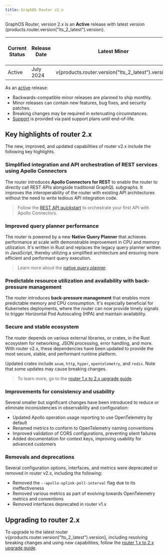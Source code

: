 ```yaml
---
title: GraphOS Router v2.x
---
```


GraphOS Router, version 2.x is an **Active** release with latest version {products.router.version("lts_2_latest").version}.

| Current Status | Release Date | Latest Minor | Active Date    | Maintenance Date | End of Life Date |
| -------------- | ------------ | ------------ | -------------- | ---------------- | ---------------- |
| Active    | July 2024  | v{products.router.version("lts_2_latest").version}  |  February 2025 | -     | -     |

As an [active](/graphos/reference/router-release-lifecycle#active) release:

- Backwards-compatible minor releases are planned to ship monthly.
- Minor releases can contain new features, bug fixes, and security patches.
- Breaking changes may be required in extenuating circumstances.
- [Support](https://www.apollographql.com/enterprise/support) is provided via paid support plans until end-of-life. 

## Key highlights of router 2.x

The new, improved, and updated capabilities of router v2.x include the following key highlights.

### Simplified integration and API orchestration of REST services using Apollo Connectors

The router introduces **Apollo Connectors for REST** to enable the router to directly call REST APIs alongside traditional GraphQL subgraphs. It improves the interoperability of the router with existing API architectures without the need to write tedious API integration code.

> Follow the [REST API quickstart](/graphos/get-started/guides/rest-quickstart) to orchestrate your first API with Apollo Connectors.

### Improved query planner performance

The router is powered by a new **Native Query Planner** that achieves performance at scale with demonstrable improvement in CPU and memory utilization. It's written in Rust and replaces the legacy query planner written in JavaScript, thereby utilizing a simplified architecture and ensuring more efficient and performant query execution.

> Learn more about the [native query planner](graphos/routing/query-planning/native-query-planner).

### Predictable resource utilization and availability with back-pressure management

The router introduces **back-pressure management** that enables more predictable memory and CPU consumption. It's especially beneficial for Kubernetes deployments, where the router can now provide timely signals to trigger Horizontal Pod Autoscaling (HPA) and maintain availability. 

### Secure and stable ecosystem

The router depends on various external libraries, or crates, in the Rust ecosystem for networking, JSON processing, error handling, and more. With router v2.x, these dependencies have been updated to provide the most secure, stable, and performant runtime platform. 

Updated crates include `axum`, `http`, `hyper`, `opentelemetry`, and `redis`. Note that some updates may cause breaking changes.

> To learn more, go to the [router 1.x to 2.x upgrade guide](/graphos/reference/upgrade/from-router-v1).

### Improvements for consistency and usability 

Several smaller but significant changes have been introduced to reduce or eliminate inconsistencies in observability and configuration:

- Updated Apollo operation usage reporting to use OpenTelemetry by default
- Renamed metrics to conform to OpenTelemetry naming conventions
- Improved validation of CORS configurations, preventing silent failures
- Added documentation for context keys, improving usability for advanced customers

### Removals and deprecations

Several configuration options, interfaces, and metrics were deprecated or removed in router v2.x, including the following:

- Removed the `--apollo-uplink-poll-interval` flag due to its ineffectiveness
- Removed various metrics as part of evolving towards OpenTelemetry metrics and conventions 
- Removed interfaces deprecated in router v1.x 

## Upgrading to router 2.x

To upgrade to the latest router v{products.router.version("lts_2_latest").version}, including resolving breaking changes and using new capabilities, follow the [router 1.x to 2.x upgrade guide](/graphos/reference/upgrade/from-router-v1).